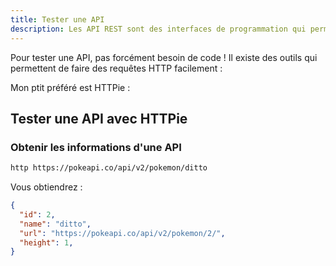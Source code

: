 ```yaml
---
title: Tester une API 
description: Les API REST sont des interfaces de programmation qui permettent de communiquer avec des serveurs web. Elles sont basées sur le protocole HTTP et permettent de manipuler des ressources.
---
```


Pour tester une API, pas forcément besoin de code ! Il existe des outils qui permettent de faire des requêtes HTTP facilement :

<Cards>
<Card title="Postman" icon="📦" href="https://www.postman.com/"></Card>
<Card title="Insomnia" icon="📦"href="https://insomnia.rest/"></Card>
</Cards>

Mon ptit préféré est HTTPie : 

<Card title="HTTPie" icon="📦" href="https://httpie.io/"></Card>


## Tester une API avec HTTPie

### Obtenir les informations d'une API

```bash
http https://pokeapi.co/api/v2/pokemon/ditto
```

Vous obtiendrez :

```json
{
  "id": 2,
  "name": "ditto",
  "url": "https://pokeapi.co/api/v2/pokemon/2/",
  "height": 1,
}
```

